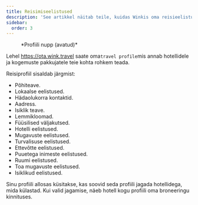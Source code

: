 ```yaml
---
title: Reisimiseelistused
description: 'See artikkel näitab teile, kuidas Winkis oma reisieelistusi hallata.'
sidebar:
  order: 3
---
```


<figure>
  <CloudinaryImage width="350" height="404" resize="scale" quality="best" alt="Konto nupp autentimisel" src="academy/account-button-auth-open" errorImage="noimage_opaque_nyrtl0.png" />

  <figcaption>*Profiili nupp (avatud)*</figcaption>
</figure>


Lehel https://ota.wink.travel saate oma`travel profile`mis annab hotellidele ja kogemuste pakkujatele teie kohta rohkem teada.

Reisiprofiil sisaldab järgmist:

* Põhiteave.
* Lokaalse eelistused.
* Hädaolukorra kontaktid.
* Aadress.
* Isiklik teave.
* Lemmikloomad.
* Füüsilised väljakutsed.
* Hotelli eelistused.
* Mugavuste eelistused.
* Turvalisuse eelistused.
* Ettevõtte eelistused.
* Puuetega inimeste eelistused.
* Ruumi eelistused.
* Toa mugavuste eelistused.
* Isiklikud eelistused.

Sinu profiili allosas küsitakse, kas soovid seda profiili jagada hotellidega, mida külastad. Kui valid jagamise, näeb hotell kogu profiili oma broneeringu kinnituses.

